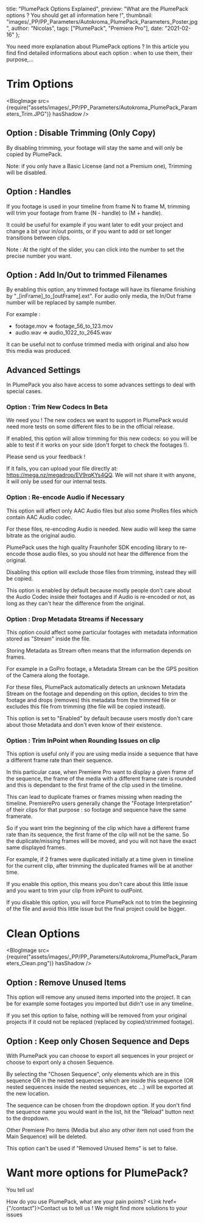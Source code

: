 
  title: "PlumePack Options Explained",
  preview:
    "What are the PlumePack options ? You should get all information here !",
  thumbnail: "images/_PP/PP_Parameters/Autokroma_PlumePack_Parameters_Poster.jpg",
  author: "Nicolas",
  tags: ["PlumePack", "Premiere Pro"],
  date: "2021-02-16"
};


You need more explanation about PlumePack options ?
In this article you find find detailed informations about each option : when to use them, their purpose,...


# Trim Options

<BlogImage src={require("assets/images/_PP/PP_Parameters/Autokroma_PlumePack_Parameters_Trim.JPG")} hasShadow />

## Option : Disable Trimming (Only Copy)

By disabling trimming, your footage will stay the same and will only be copied by PlumePack. 

Note: if you only have a Basic License (and not a Premium one), Trimming will be disabled.

## Option : Handles 

If you footage is used in your timeline from frame N to frame M, trimming will trim your footage from frame (N - handle) to (M + handle). 

It could be useful for example if you want later to edit your project and change a bit your in/out points, or if you want to add or set longer transitions between clips.

Note : At the right of the slider, you can click into the number to set the precise number you want.

## Option : Add In/Out to trimmed Filenames

By enabling this option, any trimmed footage will have its filename finishing by "_[inFrame]\_to\_[outFrame].ext". For audio only media, the In/Out frame number will be replaced by sample number.

For example : 
* footage.mov => footage_56_to_123.mov
* audio.wav => audio_1022_to_2645.wav

It can be useful not to confuse trimmed media with original and also how this media was produced.

## Advanced Settings

In PlumePack you also have access to some advances settings to deal with special cases.

### Option : Trim New Codecs In Beta

We need you ! The new codecs we want to support in PlumePack would need more tests on some different files to be in the official release.

If enabled, this option will allow trimming for this new codecs: so you will be able to test if it works on your side (don't forget to check the footages !).

Please send us your feedback !

If it fails, you can upload your file directly at: https://mega.nz/megadrop/EV9rqKYs4QQ. 
We will not share it with anyone, it will only be used for our internal tests.

### Option : Re-encode Audio if Necessary

This option will affect only AAC Audio files but also some ProRes files which contain AAC Audio codec.

For these files, re-encoding Audio is needed. New audio will keep the same bitrate as the original audio. 

PlumePack uses the high quality Fraunhofer SDK encoding library to re-encode those audio files, so you should not hear the difference from the original.

Disabling this option will exclude those files from trimming, instead they will be copied.

This option is enabled by default because mostly people don't care about the Audio Codec inside their footages and if Audio is re-encoded or not, as long as they can't hear the difference from the original.

### Option : Drop Metadata Streams if Necessary

This option could affect some particular footages with metadata information stored as "Stream" inside the file. 

Storing Metadata as Stream often means that the information depends on frames. 

For example in a GoPro footage, a Metadata Stream can be the GPS position of the Camera along the footage.

For these files, PlumePack automatically detects an unknown Metadata Stream on the footage and depending on this option, decides to trim the footage and drops (removes) this metadata from the trimmed file or excludes this file from trimming (the file will be copied instead).

This option is set to "Enabled" by default because users mostly don't care about those Metadata and don't even know of their existence.


### Option : Trim InPoint when Rounding Issues on clip

This option is useful only if you are using media inside a sequence that have a different frame rate than their sequence.

In this particular case, when Premiere Pro want to display a given frame of the sequence, the frame of the media with a different frame rate is rounded and this is dependant to the first frame of the clip used in the timeline.

This can lead to duplicate frames or frames missing when reading the timeline. PremierePro users generally change the "Footage Interpretation" of their clips for that purpose : so footage and sequence have the same framerate.

So if you want trim the beginning of the clip which have a different frame rate than its sequence, the first frame of the clip will not be the same. So the duplicate/missing frames will be moved, and you will not have the exact same displayed frames.

For example, if 2 frames were duplicated initially at a time given in timeline for the current clip, after trimming the duplicated frames will be at another time.

If you enable this option, this means you don't care about this little issue and you want to trim your clip from inPoint to outPoint.

If you disable this option, you will force PlumePack not to trim the beginning of the file and avoid this little issue but the final project could be bigger.

# Clean Options

<BlogImage src={require("assets/images/_PP/PP_Parameters/Autokroma_PlumePack_Parameters_Clean.png")} hasShadow />

## Option : Remove Unused Items

This option will remove any unused items imported into the project. It can be for example some footages you imported but didn't use in any timeline.

If you set this option to false, nothing will be removed from your original projects if it could not be replaced (replaced by copied/strimmed footage).

## Option : Keep only Chosen Sequence and Deps

With PlumePack you can choose to export all sequences in your project or choose to export only a chosen Sequence. 

By selecting the "Chosen Sequence", only elements which are in this sequence OR in the nested sequences which are inside this sequence (OR nested sequences inside the nested sequences, etc ...) will be exported at the new location. 

The sequence can be chosen from the dropdown option. If you don't find the sequence name you would want in the list, hit the "Reload" button next to the dropdown. 

Other Premiere Pro items (Media but also any other item not used from the Main Sequence) will be deleted. 

This option can't be used if "Removed Unused Items" is set to false.


# Want more options for PlumePack?

You tell us!

How do you use PlumePack, what are your pain points? <Link href={"/contact"}>Contact us to tell us ! We might find more solutions to your issues</Link>